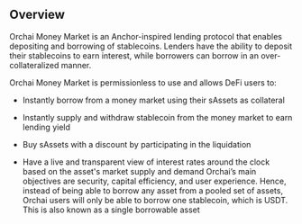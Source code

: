 ## Overview
Orchai Money Market is an Anchor-inspired lending protocol that enables depositing and borrowing of stablecoins. Lenders have the ability to deposit their stablecoins to earn interest, while borrowers can borrow in an over-collateralized manner.

Orchai Money Market is permissionless to use and allows DeFi users to:
- Instantly borrow from a money market using their sAssets as collateral

- Instantly supply and withdraw stablecoin from the money market to earn lending yield

- Buy sAssets with a discount by participating in the liquidation

- Have a live and transparent view of interest rates around the clock based on the asset's market supply and demand
Orchai’s main objectives are security, capital efficiency, and user experience. Hence, instead of being able to borrow any asset from a pooled set of assets, Orchai users will only be able to borrow one stablecoin, which is USDT. This is also known as a single borrowable asset